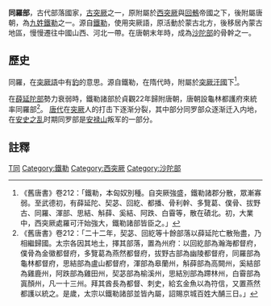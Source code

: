 '''同羅部'''，古代部落國家，[[古突厥|古突厥]]之一，原附屬於[[西突厥|西突厥]]與[[回鶻|回鶻]]帝國之下，後附屬唐朝，為[[九姓鐵勒|九姓鐵勒]]之一。源自[[鐵勒|鐵勒]]，使用突厥語，原活動於蒙古北方，後移居內蒙古地區，慢慢遷往中國山西、河北一帶。在唐朝末年時，成為[[沙陀部|沙陀部]]的骨幹之一。

==歷史==
同羅，在[[突厥語|突厥語]]中有[[豹|豹]]的意思。源自鐵勒，在隋代時，附屬於[[突厥汗國|突厥汗國]]下<ref>《舊唐書》卷212：「鐵勒，本匈奴別種。自突厥強盛，鐵勒諸郡分散，眾漸寡弱。至武德初，有薛延陀、契苾、回紇、都播、骨利幹、多覽葛、僕骨、拔野古、同羅、渾部、思結、斛薛、奚結、阿跌、白霫等，散在磧北。初，大業中，西突厥處羅可汗始強大，鐵勒諸部皆臣之。」</ref>。

在[[薛延陀部|薛延陀部]]勢力衰弱時，鐵勒諸部於貞觀22年歸附唐朝，唐朝設龜林都護府來統率同羅部<ref>《舊唐書》卷212：「二十二年，契苾、回紇等十餘部落以薛延陀亡散殆盡，乃相繼歸國。太宗各因其地土，擇其部落，置為州府：以回紇部為瀚海都督府，僕骨為金徽都督府，多覽葛為燕然都督府，拔野古部為幽陵都督府，同羅部為龜林都督府，思結部為盧山都督府，渾部為皋蘭州，斛薛部為高闕州，奚結部為雞鹿州，阿跌部為雞田州，契苾部為榆溪州，思結別部為蹛林州，白霫部為寘顏州，凡一十三州。拜其酋長為都督、刺史，給玄金魚以為符信，又置燕然都護以統之。是歲，太宗以鐵勒諸部並皆內屬，詔賜京城百姓大酺三日。」</ref>。
[[唐代|唐代]]在[[突厥|突厥]]人的打击下逐渐分裂，其中部分同罗部众逐渐迁入内地，在[[安史之乱|安史之乱]]时期同罗部是[[安禄山|安禄山]]叛军的一部分。

==註釋==
{{reflist}}
{{Ethnic-group-stub}}

[[Category:中國古代民族與國家|T同]]
[[Category:鐵勒|Category:鐵勒]]
[[Category:西突厥|Category:西突厥]]
[[Category:沙陀部|Category:沙陀部]]